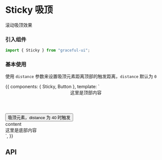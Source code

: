 
<Meta title="其他|Sticky 吸顶" component={Sticky} />

# Sticky 吸顶

滚动吸顶效果

### 引入组件

```js
import { Sticky } from "graceful-ui";
```

<style>
  {`
  .demo {
    height: 800px;
    overflow-y: auto; /* 使容器可以滚动 */
    padding: 2px;
    padding-top: 200px;
    position: absolute;
    border: 2px solid #fca130;
  }  
  .header, .footer {
    background: #31c27c;
    color: #fff;
    width: calc(100%);
    height: 40px;
    line-height: 40px;
    text-align: center;
    position: fixed;
    left: 0;
  }
  .header {
    top: 0;
  }
  .footer {
    bottom: 0;
  }
  .content {
    height: 2000px; /* 添加足够的高度以便滚动 */
    background-color: #f0f0f0;
    width: 100%;
    padding-top: 60px;
  }
  .sticky-wrapper {
    line-height: 40px;
    width: 100%;
    text-align: center;
    display:flex;
    justify-content: center;

  }
  .g-sticky-fixed {
    box-shadow: 0 4px 8px rgba(0, 0, 0, 0.1);
  }

`}
</style>

### 基本使用

使用 `distance` 参数来设置吸顶元素距离顶部的触发距离，`distance` 默认为 `0`

<Preview>
  <Story name="基本使用">
    {{
      components: { Sticky, Button },
      template: `
        <div class="demo">
          <header class="header">
            这里是顶部内容
          </header>
          <Sticky class="sticky-wrapper" distance="40">
               <Button type="primary" long>吸顶元素，distance 为 40 时触发</Button>
          </Sticky>
          <main class="content"> content</main>
          <footer class="footer">
            这里是底部内容
          </footer>
        </div>
      `,
    }}
  </Story>
</Preview>

## API

<Props of={Sticky} />
